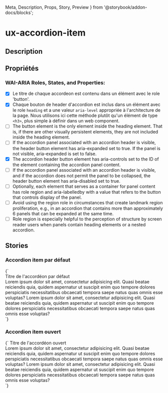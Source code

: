   Meta,
  Description,
  Props,
  Story,
  Preview
} from '@storybook/addon-docs/blocks';

# ux-accordion-item

<Meta title="Components|Interactions/Accordions" />

## Description

<Description of="ux-accordion-item" />

## Propriétés

<Props of="ux-accordion-item" />

### WAI-ARIA Roles, States, and Properties:

- [x] Le titre de chaque accordeon est contenu dans un élément avec le role 'button'.
- [x] Chaque bouton de header d'accordion est inclus dans un élément avec le role `heading` et a une valeur `aria-level` appropriée à l'architecture de la page. Nous utilisons ici cette méthode plutôt qu'un élément de type `<h3>`, plus simple à définir dans un web component.
- [ ] The button element is the only element inside the heading element. That is, if there are other visually persistent elements, they are not included inside the heading element.
- [ ] If the accordion panel associated with an accordion header is visible, the header button element has aria-expanded set to true. If the panel is not visible, aria-expanded is set to false.
- [x] The accordion header button element has aria-controls set to the ID of the element containing the accordion panel content.
- [ ] If the accordion panel associated with an accordion header is visible, and if the accordion does not permit the panel to be collapsed, the header button element has aria-disabled set to true.
- [ ] Optionally, each element that serves as a container for panel content has role region and aria-labelledby with a value that refers to the button that controls display of the panel.
- [ ] Avoid using the region role in circumstances that create landmark region proliferation, e.g., in an accordion that contains more than approximately 6 panels that can be expanded at the same time.
- [ ] Role region is especially helpful to the perception of structure by screen reader users when panels contain heading elements or a nested accordion.

## Stories

### Accordion item par défaut

<Preview>
  <Story name="accordion default" height="140px">
    {`
    <ux-accordion-item>
      <div slot="accordion-header">Titre de l'accordéon par défaut</div>
      <div>
        Lorem ipsum dolor sit amet, consectetur adipisicing elit. Quasi beatae
        reiciendis quia, quidem aspernatur ut suscipit enim quo tempore dolores
        perspiciatis necessitatibus obcaecati tempora saepe natus quas omnis esse
        voluptas? Lorem ipsum dolor sit amet, consectetur adipisicing elit. Quasi
        beatae reiciendis quia, quidem aspernatur ut suscipit enim quo tempore
        dolores perspiciatis necessitatibus obcaecati tempora saepe natus quas omnis
        esse voluptas?
      </div>
    </ux-accordion-item>
    `}
  </Story>
</Preview>

### Accordion item ouvert

<Preview>
  <Story name="accordion expanded" height="140px">
    {`
    <ux-accordion-item expanded>
      <ux-text slot="accordion-header">Titre de l'accordéon ouvert</ux-text>
      <div>
        Lorem ipsum dolor sit amet, consectetur adipisicing elit. Quasi beatae
        reiciendis quia, quidem aspernatur ut suscipit enim quo tempore dolores
        perspiciatis necessitatibus obcaecati tempora saepe natus quas omnis esse
        voluptas? Lorem ipsum dolor sit amet, consectetur adipisicing elit. Quasi
        beatae reiciendis quia, quidem aspernatur ut suscipit enim quo tempore
        dolores perspiciatis necessitatibus obcaecati tempora saepe natus quas omnis
        esse voluptas?
      </div>
    </ux-accordion-item>
    `}
  </Story>
</Preview>
